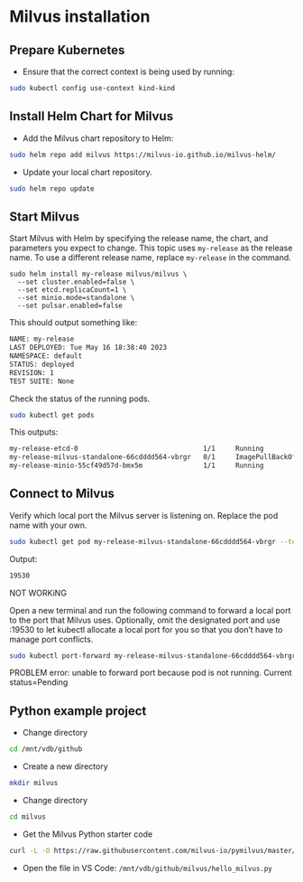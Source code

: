 # Milvus installation


## Prepare Kubernetes

<!--

- Set the config file to the correct path:

```bash
export KUBECONFIG=/root/.kube/config
```
-->

- Ensure that the correct context is being used by running:

```bash
sudo kubectl config use-context kind-kind
```


<!--

- Start a K8s cluster using kind

```bash
sudo kind create cluster
```
-->


## Install Helm Chart for Milvus


- Add the Milvus chart repository to Helm:

```bash
sudo helm repo add milvus https://milvus-io.github.io/milvus-helm/
```

- Update your local chart repository.

```bash
sudo helm repo update
```

## Start Milvus

Start Milvus with Helm by specifying the release name, the chart, and parameters you expect to change. This topic uses `my-release` as the release name. To use a different release name, replace `my-release` in the command.


```
sudo helm install my-release milvus/milvus \
  --set cluster.enabled=false \
  --set etcd.replicaCount=1 \
  --set minio.mode=standalone \
  --set pulsar.enabled=false
```

This should output something like:

```bash
NAME: my-release
LAST DEPLOYED: Tue May 16 18:38:40 2023
NAMESPACE: default
STATUS: deployed
REVISION: 1
TEST SUITE: None
```

Check the status of the running pods.

```bash
sudo kubectl get pods
```

This outputs:

```bash
my-release-etcd-0                               1/1     Running            0          3m15s
my-release-milvus-standalone-66cdddd564-vbrgr   0/1     ImagePullBackOff   0          3m15s
my-release-minio-55cf49d57d-bmx5m               1/1     Running            0          3m15s
```

## Connect to Milvus

Verify which local port the Milvus server is listening on. Replace the pod name with your own.

```bash
sudo kubectl get pod my-release-milvus-standalone-66cdddd564-vbrgr --template='{{(index (index .spec.containers 0).ports 0).containerPort}}{{"\n"}}'
```

<!--
sudo kubectl get pod my-release-milvus-standalone-66cdddd564-8vg7l --template='{{(index (index .spec.containers 0).ports 0).containerPort}}{{"\n"}}'

-->

Output:

```bash
19530
```


NOT WORKiNG

Open a new terminal and run the following command to forward a local port to the port that Milvus uses. Optionally, omit the designated port and use :19530 to let kubectl allocate a local port for you so that you don't have to manage port conflicts.

```bash
sudo kubectl port-forward my-release-milvus-standalone-66cdddd564-vbrgr 27017:19530
```

PROBLEM
error: unable to forward port because pod is not running. Current status=Pending


## Python example project

 - Change directory

```bash
cd /mnt/vdb/github
```


- Create a new directory

```bash
mkdir milvus
```

- Change directory

```bash
cd milvus
```

- Get the Milvus Python starter code

```bash
curl -L -O https://raw.githubusercontent.com/milvus-io/pymilvus/master/examples/hello_milvus.py
```

- Open the file in VS Code: `/mnt/vdb/github/milvus/hello_milvus.py`
